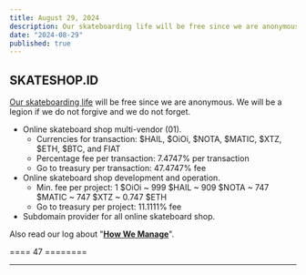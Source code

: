 ```yaml
---
title: August 29, 2024
description: Our skateboarding life will be free since we are anonymous. We will be a legion if we do not forgive and we do not forget.
date: "2024-08-29"
published: true
---
```


## SKATESHOP.ID

[Our skateboarding life](/profile/skateshop) will be free since we are anonymous. We will be a legion if we do not forgive and we do not forget.

- Online skateboard shop multi-vendor (01).
    - Currencies for transaction: $HAIL, $OiOi, $NOTA, $MATIC, $XTZ, $ETH, $BTC, and FIAT
    - Percentage fee per transaction: 7.4747% per transaction
    - Go to treasury per transaction: 47.4747% fee
- Online skateboard shop development and operation.
    - Min. fee per project: 1 $OiOi ~ 999 $HAIL ~ 909 $NOTA ~ 747 $MATIC ~ 747 $XTZ ~ 0.747 $ETH
    - Go to treasury per project: 11.1111% fee
- Subdomain provider for all online skateboard shop.

Also read our log about "**[How We Manage](/loggers/20240824)**".

==== 47 ========

---